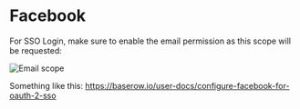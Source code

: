 # Facebook

For SSO Login, make sure to enable the email permission as this scope will be requested:

![Email scope](/authentication/providers/facebook/facebook-allowed-scopes.png)


Something like this:  https://baserow.io/user-docs/configure-facebook-for-oauth-2-sso